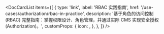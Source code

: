 
<DocCardList
  items={[
    {
      type: 'link',
      label: 'RBAC 实践指南',
      href: '/use-cases/authorization/rbac-in-practice',
      description:
        '基于角色的访问控制 (RBAC) 完整指南：掌握权限设计、角色管理，并通过实际 CMS 实现安全授权 (Authorization)。',
      customProps: {
        icon: <AuthorizationIcon />,
      },
    },
  ]}
/>
